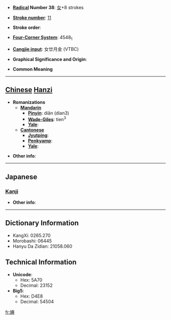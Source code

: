 * '''[[Wiktionary:Chinese radical index| Radical]] Number 38''': [[Wiktionary:Chinese radical index 女|女]]+8 strokes

* '''[[Wiktionary:Chinese total strokes index|Stroke number]]''': [[Wiktionary:Chinese total strokes index 11|11]]

* '''Stroke order''': 

* '''[[Wiktionary:Chinese four corner index|Four-Corner System]]''': 4548<sub>1</sub>

* '''[[Wiktionary:Chinese Cangjie index|Cangjie input]]''': 女廿月金 (VTBC)

* '''Graphical Significance and Origin''': 

* '''Common Meaning'''

----

== [[Chinese]] [[Hanzi]] ==

* '''Romanizations'''
** '''[[Mandarin]]'''
*** '''[[Pinyin]]''': diǎn (dian3)
*** '''[[Wade-Giles]]''': tien<sup>3</sup>
*** '''[[Yale]]''': 
** '''[[Cantonese]]'''
*** '''[[Jyutping]]''':
*** '''[[Penkyamp]]''': 
*** '''[[Yale]]''': 

* '''Other info''': 

----

==Japanese==
===[[Kanji]]===
{{kanji|on readings=[[てん]] (ten)|kun readings=}}

* '''Other info''':  

----

== Dictionary Information ==

* KangXi: 0265.270
* Morobashi: 06445
* Hanyu Da Zidian: 21058.060

== Technical Information ==

* '''Unicode''':
** Hex: 5A70
** Decimal: 23152
* '''Big5''':
** Hex: D4E8
** Decimal: 54504

[[fr:婰]]